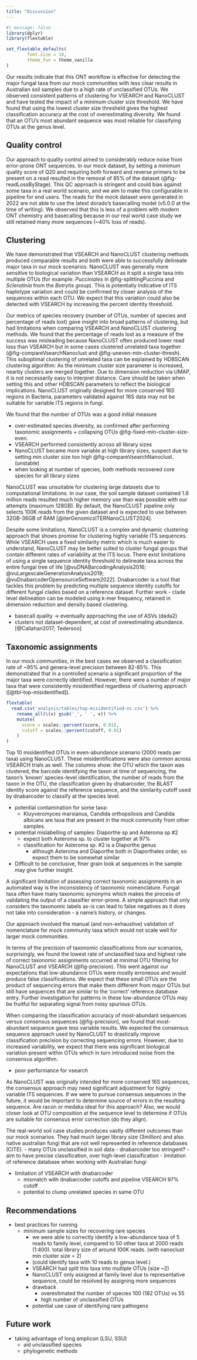 ```yaml
---
title: "Discussion"
---
```


```r
#| message: false
library(dplyr)
library(flextable)

set_flextable_defaults(
        font.size = 10,
        theme_fun = theme_vanilla
)
```

Our results indicate that this ONT workflow is effective for detecting the major fungal taxa from our mock communities
with less clear results in Australian soil samples due to a high rate of unclassified OTUs.
We observed consistent patterns of clustering for VSEARCH and NanoCLUST and have tested the impact of a minimum cluster size threshold.
We have found that using the lowest cluster size thresheld gives the highest classification accuracy at the cost of overestimating diversity.
We found that an OTU's most abundant sequence was most reliable for classifying OTUs at the genus level.

## Quality control

Our approach to quality control aimed to considerably reduce noise from error-prone ONT sequences.
In our mock dataset, by setting a minimum quality score of Q20 and requiring both forward and reverse primers to be present on a read resulted in the removal of 85% of the dataset (@fig-readLossByStage).
This QC approach is stringent and could bias against some taxa in a real world scenario, and we aim to make this configurable in pipeline for end users.
The reads for the mock dataset were generated in 2022 are not able to use the latest dorado's basecalling model (v5.0.0 at the time of writing).
We observed that this is less of a problem with modern ONT chemistry and basecalling because in our real world case study we still retained many more sequences (~40% loss of reads).


## Clustering

We have demonstrated that VSEARCH and NanoCLUST clustering methods produced comparable results and
both were able to successfully delineate major taxa in our mock scenarios.
NanoCLUST was generally more sensitive to biological variation than VSEARCH as it split a single taxa into multiple OTUs
(for example: *Pucciniales* in @fig-splittingPuccinia and *Sclerotinia* from the *Botrytis* group).
This is potentially indicative of ITS haplotype variation and could be confirmed by closer analysis of the sequences within each OTU.
We expect that this variation could also be detected with VSEARCH by increasing the percent identity threshold.

Our metrics of species recovery (number of OTUs, number of species and percentage of reads lost) gave insight into broad patterns of clustering,
but had limitations when comparing VSEARCH and NanoCLUST clustering methods.
We found that the percentage of reads lost as a measure of the success was misleading because
NanoCLUST often produced lower read loss than VSEARCH but in some cases clustered unrelated taxa together (@fig-compareVsearchNanoclust and @fig-uneven-min-cluster-thresh).
This suboptimal clustering of unrelated taxa can be explained by HDBSCAN clustering algorithm:
As the minimum cluster size parameter is increased, nearby clusters are merged together.
<!-- When taken too far, clustering will deviate from biological reality as it using an indirect mapping of kmer profile -> UMAP -->
<!-- Therefore, when set too high, the minimum cluster size parameter -->
Due to dimension reduction via UMAP, it is not necessarily easy to interpret distance.
Care should be taken when setting this and other HDBSCAN parameters to reflect the biological implications.
NanoCLUST originally designed for more conserved 16S regions in Bacteria, parameters validated against 16S data may not be suitable for variable ITS regions in fungi.

We found that the number of OTUs was a good initial measure

- over-estimated species diversity, as confirmed after performing taxonomic assignments + collapsing OTUs @fig-fixed-min-cluster-size-even.
- VSEARCH performed consistently across all library sizes
- NanoCLUST became more variable at high library sizes, suspect due to setting min cluster size too high @fig-compareVsearchNanoclust. (unstable)
- when looking at number of species, both methods recovered core species for all library sizes


NanoCLUST was unsuitable for clustering large datasets due to computational limitations.
In our case, the soil sample dataset contained 1.8 million reads resulted much higher memory use than was possible with our attempts (maximum 128GB).
By default, the NanoCLUST pipeline only selects 100K reads from the given dataset and is expected to use between 32GB-36GB of RAM [@iterGenomicsITERNanoCLUST2024].
<!-- - The NanoCLUST pipeline defaults to subsampling 100K reads from the given dataset.
  - Depending on use case, may not have enough depth -->

Despite some limitations, NanoCLUST is a complex and dynamic clustering approach that shows promise for clustering highly variable ITS sequences.
While VSEARCH uses a fixed similarity metric which is much easier to understand, NanoCLUST may be better suited to cluster fungal groups that contain different rates of variability at the ITS locus.
There exist limitations of using a single sequence identity threshold to delineate taxa across the entire fungal tree of life [@vuDNABarcodingAnalysis2016; @vuLargescaleGenerationAnalysis2019; @vuDnabarcoderOpensourceSoftware2022].
<!--
While dnabarcoder classifies single sequences using different similarity cutoffs by lineage, the clustering approach taken by NanoCLUST may have potential to handle dynamic clustering of fungal lineages
-->
Dnabarcoder is a tool that tackles this problem by predicting multiple sequence identity cutoffs for different fungal clades based on a reference dataset.
Further work - clade level delineation can be modeled using k-mer frequency, retained in dimension reduction and density based clustering.

- basecall quality -> eventually approaching the use of ASVs (dada2)
- clusters not dataset-dependent, at cost of overestimating abundance. [@Callahan2017; Tedersoo]
<!-- TODO citation -->

## Taxonomic assignments

In our mock communities, in the best cases we observed a classification rate of ~95% and genera-level precision between 82-85%.
This demonstrated that in a controlled scenario a significant proportion of the major taxa were correctly identified.
However, there were a number of major taxa that were consistently misidentified regardless of clustering approach ([@tbl-top-misidentified]).

:::{#tbl-top-misidentified}
```r
flextable(
  read.csv('analysis/tables/top-misidentified-nc.csv') %>%
    rename_all(\(x) gsub('_', ' ', x)) %>%
    mutate(
      score = scales::percent(score, 0.01),
      cutoff = scales::percent(cutoff, 0.01)
    )
)
```

Top 10 misidentified OTUs in even-abundance scenario (2000 reads per taxa) using NanoCLUST.
These misidentifications were also common across VSEARCH trials as well.
The columns show: the OTU which the taxon was clustered, the barcode identifying the taxon at time of sequencing,
the taxon's 'known' species-level identification, the number of reads from the taxon in the OTU, the classification given by dnabarcoder,
the BLAST identity score against the reference sequence, and the similarity cutoff used by dnabarcoder to classify at the species level.
:::

- potential contamination for some taxa:
  - Kluyveromyces marxianus, Candida orthopsilosis and Candida albicans are taxa that are present in the mock community from other samples.
- potential mislabelling of samples:  Diaporthe sp and Asteroma sp #2
  - expect both Asteroma sp. to cluster together at 97%
  - classification for Asteroma sp. #2 is a Diaporthe genus
    - although Asteroma and Diaporthe both in Diaporthales order, so expect them to be somewhat similar
- Difficult to be conclusive, finer grain look at sequences in the sample may give further insight.

A significant limitation of assessing correct taxonomic assignments in an automated way is the inconsistency of taxonomic nomenclature.
Fungal taxa often have many taxonomic synonyms which makes the process of validating the output of a classifier error-prone.
A simple approach that only considers the taxonomic labels as-is can lead to false negatives as it does not take into consideration - a name's history, or changes.

Our approach involved the manual (and non-exhaustive) validation of nomenclature for mock community taxa which would not scale well for larger mock communities.

In terms of the precision of taxonomic classifications from our scenarios,
surprisingly, we found the lowest rate of unclassified taxa and highest rate of correct taxonomic assignments occurred at minimal OTU filtering for NanoCLUST and VSEARCH (@fig-precision).
This went against our expectations that low-abundance OTUs were mostly erroneous and would produce false classifications.
We expect that these small OTUs are the product of sequencing errors that make them different from major OTUs but still have sequences that are similar to the 'correct' reference database entry.
Further investigation for patterns in these low-abundance OTUs may be fruitful for separating signal from noisy spurious OTUs.

When comparing the classification accuracy of most-abundant sequences versus consensus sequences (@fig-precision), we found that
most-abundant sequence gave less variable results.
We expected the consensus sequence approach used by NanoCLUST to drastically improve classification precision by correcting sequencing errors.
However, due to increased variability, we expect that there was significant biological variation present within OTUs which in turn introduced noise from the consensus algorithm.

  - poor performance for vsearch

As NanoCLUST was originally intended for more conserved 16S sequences, the consensus approach may need significant adjustment for highly variable ITS sequences.
If we were to pursue consensus sequences in the future, it would be important to determine source of errors in the resulting sequence.
Are racon or medaka ideal for this approach?
Also, we would closer look at OTU composition at the sequence level to determine if OTUs are suitable for consensus error correction (do they align).


The real-world soil case studies produces vastly different outcomes than our mock scenarios.
They had much larger library size (3million) and also native australian fungi that are not well represented in reference databases (CITE).
- many OTUs unclassified in soil data
  - dnabarcoder too stringent?
    - aim to have precise classification, over high-level classification
  - limitation of reference database when working with Australian fungi

- limitation of VSEARCH with dnabarcoder
  - mismatch with dnabarcoder cutoffs and pipeline VSEARCH 97% cutoff
  - potential to clump unrelated species in same OTU

## Recommendations
  - best practices for running
    - minimum sample sizes for recovering rare species
      - we were able to correctly identify a low-abundance taxa of 5 reads to family level, compared to 50 other taxa at 2000 reads (1:400). total library size of around 100K reads. (with nanoclust min cluster size = 2)
      - (could identify taxa with 10 reads to genus level.)
      - VSEARCH had split this taxa into multiple OTUs (size ~2)
      - NanoCLUST only assigned at family level due to representative sequence, could be resolved by assigning more sequences
      - drawback
        - overestimated the number of species 100 (182 OTUs) vs 55
        - high number of unclassified OTUs
      - potential use case of identifying rare pathogens

## Future work
  - taking advantage of long amplicon (LSU, SSU)
    - aid unclassified species
    - phylogenetic methods